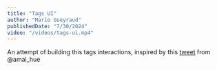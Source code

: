 ```yaml
---
title: "Tags UI"
author: "Mario Gueyraud"
publishedDate: "7/30/2024"
video: "/videos/tags-ui.mp4"
---
```


An attempt of building this tags interactions, inspired by this [tweet](https://x.com/amal_hue/status/1813272363779387526) from @amal_hue

<TagsUI />
